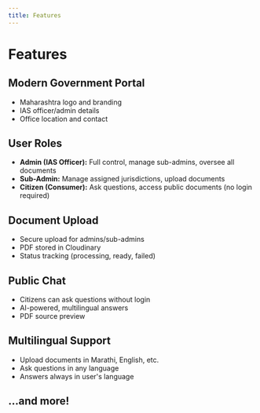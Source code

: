 ```yaml
---
title: Features
---
```


# Features

## Modern Government Portal

- Maharashtra logo and branding
- IAS officer/admin details
- Office location and contact

## User Roles

- **Admin (IAS Officer):** Full control, manage sub-admins, oversee all documents
- **Sub-Admin:** Manage assigned jurisdictions, upload documents
- **Citizen (Consumer):** Ask questions, access public documents (no login required)

## Document Upload

- Secure upload for admins/sub-admins
- PDF stored in Cloudinary
- Status tracking (processing, ready, failed)

## Public Chat

- Citizens can ask questions without login
- AI-powered, multilingual answers
- PDF source preview

## Multilingual Support

- Upload documents in Marathi, English, etc.
- Ask questions in any language
- Answers always in user's language

## ...and more!

